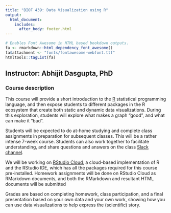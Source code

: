 ```yaml
---
title: "BIOF 439: Data Visualization using R"
output: 
  html_document:
    includes:
      after_body: footer.html
---
```


```r
# Enables Font Awesome in HTML based bookdown outputs.
fa <- rmarkdown::html_dependency_font_awesome()
fa$attachment <- "fonts/fontawesome-webfont.ttf"
htmltools::tagList(fa)
```

## Instructor: Abhijit Dasgupta, PhD

### Course description

This course will provide a short introduction to the [R](http://www.r-project.org)
statistical programming language, and then expose students to different packages in 
the R ecosystem that create both static and dynamic data visualizations. During this
exploration, students will explore what makes a graph "good", and what can make it "bad".

Students will be expected to do at-home studying and complete class assignments 
in preparation for subsequent classes. This will be a rather intense 7-week course.
Students can also work together to facilitate understanding, and share questions and
answers on the class [Slack channel](https://biof439dataviz.slack.com){target=_blank}. 

We will be working on [RStudio Cloud](http://rstudio.cloud), a cloud-based 
implementation of R and the RStudio IDE, which has all the packages required for this
course pre-installed. Homework assignments will be done on RStudio Cloud as 
RMarkdown documents, and both the RMarkdown and resultant HTML documents will be 
submitted

Grades are based on completing homework, class participation, and a final presentation
based on your own data and your own work, showing how you can use data visualizations to help
express the (scientific) story. 


